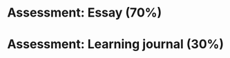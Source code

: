 # Assessment: Essay (70%)

\begin{itemize}
\small
  \item The questions are currently under review and we expect to release them next week
  \vspace{0.2cm}
  \item You will choose one of the questions and write an original essay of 3,000 words
  \vspace{0.2cm}
  \item You are tasked to demonstrate an adequate understanding of the subject matter and relevant literature, which means
  \vspace{0.1cm}
  \begin{itemize}
    \item You will use any readings or additional references listed on Moodle and in lecture slides
    \item You will need to produce original insights based on the lectures and class discussions
  \end{itemize}
  \item Resources outside the classroom: 1:1 meetings with Chao-yo and Birkbeck's Study Skills workshops
  \vspace{0.2cm}
  \item Due on \textbf{18 April 2024} (midday or 12pm), about a month after the term ends
\end{itemize}

# Assessment: Learning journal (30%)

\begin{itemize}
  \item Briefly introduce the article you choose: Who are the authors? What is the main subeject matter (e.g., research questions, arguments and empirical strategies)? 
  \vspace{0.3cm}
  \item Briefly explain how you will answer the questions: What countries does the article attempt to compare with China? Why? Does the comparison make sense to you? 
  \vspace{0.3cm}
  \item Any questions you would like to ask?
\end{itemize}